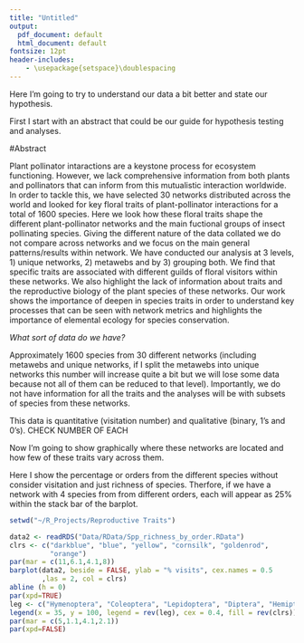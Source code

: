 ```yaml
---
title: "Untitled"
output:
  pdf_document: default
  html_document: default
fontsize: 12pt
header-includes:
    - \usepackage{setspace}\doublespacing
---
```

Here I'm going to try to understand our data a bit better and state our hypothesis.

First I start with an abstract that could be our guide for hypothesis testing and analyses.

#Abstract

Plant pollinator intaractions are a keystone process for ecosystem functioning. However, we lack comprehensive information from both plants and pollinators that can inform from this mutualistic interaction worldwide. In order to tackle this, we have selected 30 networks distributed across the world and looked for key floral traits of plant-pollinator interactions for a total of 1600 species. Here we look how these floral traits shape the different plant-pollinator networks and the main fuctional groups of insect pollinating species. Giving the different nature of the data collated we do not compare across networks and we focus on the main general patterns/results within network. We have conducted our analysis at 3 levels, 1) unique networks, 2) metawebs and by 3) grouping both. We find that specific traits are associated with different guilds of floral visitors within these networks. We also highlight the lack of information about traits and the reproductive biology of the plant species of these networks. Our work shows the importance of deepen in species traits in order to understand key processes that can be seen with network metrics and highlights the importance of elemental ecology for species conservation.

*What sort of data do we have?*

Approximately 1600 species from 30 different networks (including metawebs and unique networks, if I split the metawebs into unique networks this number will increase quite a bit but we will lose some data because not all of them can be reduced to that level). Importantly, we do not have information for all the traits and the analyses will be with subsets of species from these networks.

This data is quantitative (visitation number) and qualitative (binary, 1's and 0's).
CHECK NUMBER OF EACH

Now I'm going to show graphically where these networks are located and how few of these traits vary across them.

\newpage

Here I show the percentage or orders from the different species without consider visitation and just richness of species. Therfore, if we have a network with 4 species from from different orders, each will appear as 25% within the stack bar of the barplot. 

```r
setwd("~/R_Projects/Reproductive Traits")

data2 <- readRDS("Data/RData/Spp_richness_by_order.RData")
clrs <- c("darkblue", "blue", "yellow", "cornsilk", "goldenrod",
          "orange")
par(mar = c(11,6.1,4.1,8))
barplot(data2, beside = FALSE, ylab = "% visits", cex.names = 0.5
        ,las = 2, col = clrs)
abline (h = 0)
par(xpd=TRUE)
leg <- c("Hymenoptera", "Coleoptera", "Lepidoptera", "Diptera", "Hemiptera")
legend(x = 35, y = 100, legend = rev(leg), cex = 0.4, fill = rev(clrs))
par(mar = c(5,1.1,4.1,2.1))
par(xpd=FALSE)

```


\newpage



